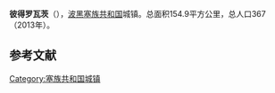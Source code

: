 {{Infobox settlement
| name                    = 彼得罗瓦茨
| native_name             = {{lang|sr|Петровац}}<br>Petrovac
| settlement_type         = 市镇
| image_skyline           = 
| imagesize               = 
| image_caption           = 
| image_flag              = 
| flag_size               = 
| image_shield            = 
| shield_size             = 
| pushpin_map             = Bosnia
| pushpin_label_position  = 
| pushpin_map_caption     = 在波黑的位置
| latd  =44 |latm  =30  |lats  = |latNS  = N 
| longd =16   |longm =28 |longs = |longEW = E 
| coordinates_type        = region:ES_type:city
| coordinates_display     = inline,title
| image_map               = Petrovac municipality.svg
| map_caption             = 在波黑的位置
| subdivision_type        = 国家
| subdivision_name        = 波黑
| subdivision_type1       = [[波斯尼亚和黑塞哥维那政区|政治实体]]
| subdivision_name1       = [[塞族共和国|塞族共和国]]
| area_total_km2          = 154.9
| elevation_m             = 
| population_total        = 367
| population_as_of        = 2013年
| population_density_km2  = auto
| timezone1               = [[欧洲中部时间|CET]]
| utc_offset1             = +1
| timezone1_DST           = [[欧洲中部夏令时间|CEST]]
| utc_offset1_DST         = +2
| postal_code_type        = 邮编
| postal_code             = 
| footnotes               = 
}}
'''彼得罗瓦茨'''（{{lang-sr|Петровац}}），[[波黑|波黑]][[塞族共和国|塞族共和国]]城镇。总面积154.9平方公里，总人口367 （2013年）。

==参考文献==
{{reflist}}

[[Category:塞族共和国城镇|Category:塞族共和国城镇]]